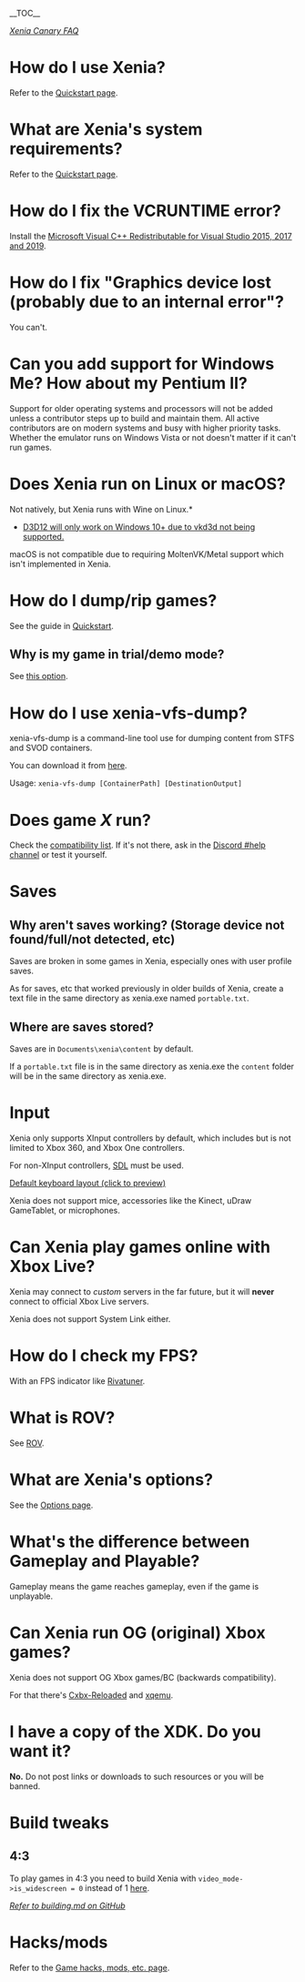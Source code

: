 __TOC__

''[https://github.com/xenia-canary/xenia-canary/wiki/FAQ Xenia Canary FAQ]''

= How do I use Xenia? =
Refer to the [https://github.com/xenia-project/xenia/wiki/Quickstart Quickstart page].

= What are Xenia's system requirements? =
Refer to the [https://github.com/xenia-project/xenia/wiki/Quickstart#system-requirements Quickstart page].

= How do I fix the VCRUNTIME error? =
Install the [https://github.com/xenia-project/xenia/wiki/Quickstart#recommended Microsoft Visual C++ Redistributable for Visual Studio 2015, 2017 and 2019].

= How do I fix "Graphics device lost (probably due to an internal error"? =
You can't.

= Can you add support for Windows Me? How about my Pentium II? =
Support for older operating systems and processors will not be added unless a
contributor steps up to build and maintain them. All active contributors are on
modern systems and busy with higher priority tasks. Whether the emulator runs on
Windows Vista or not doesn't matter if it can't run games.

= Does Xenia run on Linux or macOS? =
Not natively, but Xenia runs with Wine on Linux.*
* [https://github.com/xenia-project/xenia/wiki/Quickstart#minimum D3D12 will only work on Windows 10+ due to vkd3d not being supported.]

macOS is not compatible due to requiring MoltenVK/Metal support which isn't implemented in Xenia.

= How do I dump/rip games? =
See the guide in [https://github.com/xenia-project/xenia/wiki/Quickstart#How-to-rip-games Quickstart].

== Why is my game in trial/demo mode? ==
See [https://github.com/xenia-project/xenia/wiki/Options#Run_games_as_fullactivated this option].

= How do I use xenia-vfs-dump? =
xenia-vfs-dump is a command-line tool use for dumping content from STFS and SVOD containers.

You can download it from [https://ci.appveyor.com/api/projects/benvanik/xenia/artifacts/xenia-vfs-dump_master.zip?branch=master&job=Configuration:%20Release&pr=false here].

Usage: <code>xenia-vfs-dump [ContainerPath] [DestinationOutput]</code>

= Does game ''X'' run? =
Check the [https://github.com/xenia-project/game-compatibility/issues compatibility list]. If it's not there, ask in the [https://discord.gg/Q9mxZf9 Discord #help channel] or test it yourself.

= Saves =
== Why aren't saves working? (Storage device not found/full/not detected, etc) ==
Saves are broken in some games in Xenia, especially ones with user profile saves.

As for saves, etc that worked previously in older builds of Xenia, create a text file in the same directory as xenia.exe named <code>portable.txt</code>.

== Where are saves stored? ==
Saves are in <code>Documents\xenia\content</code> by default.

If a <code>portable.txt</code> file is in the same directory as xenia.exe the <code>content</code> folder will be in the same directory as xenia.exe.

<!--== How do I transfer saves to/from Xenia? ==
[[How-to-transfer-saves-to-or-from-Xenia]]-->

= Input =
Xenia only supports XInput controllers by default, which includes but is not limited to Xbox 360, and Xbox One controllers.

For non-XInput controllers, [https://github.com/xenia-project/xenia/wiki/Options#HID_Input SDL] must be used.

<!--You can use the mouse to control the analog/joysticks, and rebind the keyboard controls '''with [x360ce](https://www.x360ce.com/)'''.-->
[https://cdn.discordapp.com/attachments/308207592482668545/437198231613734912/xenia_keyboard-layout.png Default keyboard layout (click to preview)]

Xenia does not support mice, accessories like the Kinect, uDraw GameTablet, or microphones.

= Can Xenia play games online with Xbox Live? =
Xenia may connect to ''custom'' servers in the far future, but it will '''never''' connect to official Xbox Live servers.

Xenia does not support System Link either.

= How do I check my FPS? =
With an FPS indicator like [https://www.guru3d.com/files-details/rtss-rivatuner-statistics-server-download.html Rivatuner].

= What is ROV? =
See [[ROV]].

= What are Xenia's options? =
See the [https://github.com/xenia-project/xenia/Options Options page].

= What's the difference between Gameplay and Playable? =
Gameplay means the game reaches gameplay, even if the game is unplayable.

= Can Xenia run OG (original) Xbox games? =
Xenia does not support OG Xbox games/BC (backwards compatibility).

For that there's [https://github.com/Cxbx-Reloaded/Cxbx-Reloaded Cxbx-Reloaded] and [https://github.com/xqemu/xqemu xqemu].

= I have a copy of the XDK. Do you want it? =
'''No.''' Do not post links or downloads to such resources or you will be banned.

= Build tweaks =
== 4:3 ==
To play games in 4:3 you need to build Xenia with <code>video_mode->is_widescreen = 0</code> instead of 1 [https://github.com/xenia-project/xenia/blob/master/src/xenia/kernel/xboxkrnl/xboxkrnl_video.cc#L138 here].

''[https://github.com/xenia-project/xenia/blob/master/docs/building.md Refer to building.md on GitHub]''

= Hacks/mods =
Refer to the [https://github.com/xenia-project/xenia/wiki/Game-hacks,-mods,-etc Game hacks, mods, etc. page].
